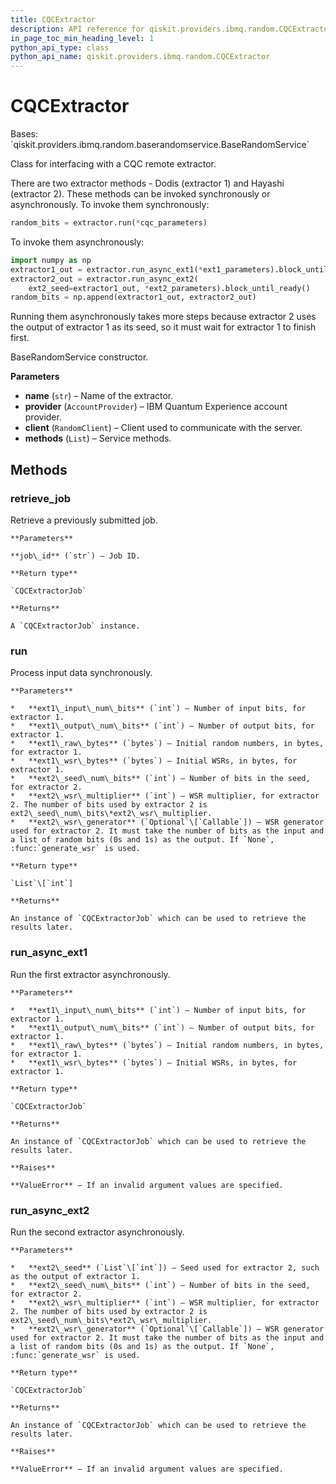 ```yaml
---
title: CQCExtractor
description: API reference for qiskit.providers.ibmq.random.CQCExtractor
in_page_toc_min_heading_level: 1
python_api_type: class
python_api_name: qiskit.providers.ibmq.random.CQCExtractor
---
```


# CQCExtractor

<Class id="qiskit.providers.ibmq.random.CQCExtractor" isDedicatedPage={true} github="https://github.com/qiskit/qiskit-ibmq-provider/tree/stable/0.16/qiskit/providers/ibmq/random/cqcextractor.py" signature="CQCExtractor(name, provider, client, methods)">
  Bases: `qiskit.providers.ibmq.random.baserandomservice.BaseRandomService`

  Class for interfacing with a CQC remote extractor.

  There are two extractor methods - Dodis (extractor 1) and Hayashi (extractor 2). These methods can be invoked synchronously or asynchronously. To invoke them synchronously:

  ```python
  random_bits = extractor.run(*cqc_parameters)
  ```

  To invoke them asynchronously:

  ```python
  import numpy as np
  extractor1_out = extractor.run_async_ext1(*ext1_parameters).block_until_ready()
  extractor2_out = extractor.run_async_ext2(
      ext2_seed=extractor1_out, *ext2_parameters).block_until_ready()
  random_bits = np.append(extractor1_out, extractor2_out)
  ```

  Running them asynchronously takes more steps because extractor 2 uses the output of extractor 1 as its seed, so it must wait for extractor 1 to finish first.

  BaseRandomService constructor.

  **Parameters**

  *   **name** (`str`) – Name of the extractor.
  *   **provider** (`AccountProvider`) – IBM Quantum Experience account provider.
  *   **client** (`RandomClient`) – Client used to communicate with the server.
  *   **methods** (`List`) – Service methods.

  ## Methods

  ### retrieve\_job

  <Function id="qiskit.providers.ibmq.random.CQCExtractor.retrieve_job" signature="CQCExtractor.retrieve_job(job_id)">
    Retrieve a previously submitted job.

    **Parameters**

    **job\_id** (`str`) – Job ID.

    **Return type**

    `CQCExtractorJob`

    **Returns**

    A `CQCExtractorJob` instance.
  </Function>

  ### run

  <Function id="qiskit.providers.ibmq.random.CQCExtractor.run" signature="CQCExtractor.run(ext1_input_num_bits, ext1_output_num_bits, ext1_raw_bytes, ext1_wsr_bytes, ext2_seed_num_bits, ext2_wsr_multiplier, ext2_wsr_generator=None)">
    Process input data synchronously.

    **Parameters**

    *   **ext1\_input\_num\_bits** (`int`) – Number of input bits, for extractor 1.
    *   **ext1\_output\_num\_bits** (`int`) – Number of output bits, for extractor 1.
    *   **ext1\_raw\_bytes** (`bytes`) – Initial random numbers, in bytes, for extractor 1.
    *   **ext1\_wsr\_bytes** (`bytes`) – Initial WSRs, in bytes, for extractor 1.
    *   **ext2\_seed\_num\_bits** (`int`) – Number of bits in the seed, for extractor 2.
    *   **ext2\_wsr\_multiplier** (`int`) – WSR multiplier, for extractor 2. The number of bits used by extractor 2 is ext2\_seed\_num\_bits\*ext2\_wsr\_multiplier.
    *   **ext2\_wsr\_generator** (`Optional`\[`Callable`]) – WSR generator used for extractor 2. It must take the number of bits as the input and a list of random bits (0s and 1s) as the output. If `None`, :func:`generate_wsr` is used.

    **Return type**

    `List`\[`int`]

    **Returns**

    An instance of `CQCExtractorJob` which can be used to retrieve the results later.
  </Function>

  ### run\_async\_ext1

  <Function id="qiskit.providers.ibmq.random.CQCExtractor.run_async_ext1" signature="CQCExtractor.run_async_ext1(ext1_input_num_bits, ext1_output_num_bits, ext1_raw_bytes, ext1_wsr_bytes)">
    Run the first extractor asynchronously.

    **Parameters**

    *   **ext1\_input\_num\_bits** (`int`) – Number of input bits, for extractor 1.
    *   **ext1\_output\_num\_bits** (`int`) – Number of output bits, for extractor 1.
    *   **ext1\_raw\_bytes** (`bytes`) – Initial random numbers, in bytes, for extractor 1.
    *   **ext1\_wsr\_bytes** (`bytes`) – Initial WSRs, in bytes, for extractor 1.

    **Return type**

    `CQCExtractorJob`

    **Returns**

    An instance of `CQCExtractorJob` which can be used to retrieve the results later.

    **Raises**

    **ValueError** – If an invalid argument values are specified.
  </Function>

  ### run\_async\_ext2

  <Function id="qiskit.providers.ibmq.random.CQCExtractor.run_async_ext2" signature="CQCExtractor.run_async_ext2(ext2_seed, ext2_seed_num_bits, ext2_wsr_multiplier, ext2_wsr_generator=None)">
    Run the second extractor asynchronously.

    **Parameters**

    *   **ext2\_seed** (`List`\[`int`]) – Seed used for extractor 2, such as the output of extractor 1.
    *   **ext2\_seed\_num\_bits** (`int`) – Number of bits in the seed, for extractor 2.
    *   **ext2\_wsr\_multiplier** (`int`) – WSR multiplier, for extractor 2. The number of bits used by extractor 2 is ext2\_seed\_num\_bits\*ext2\_wsr\_multiplier.
    *   **ext2\_wsr\_generator** (`Optional`\[`Callable`]) – WSR generator used for extractor 2. It must take the number of bits as the input and a list of random bits (0s and 1s) as the output. If `None`, :func:`generate_wsr` is used.

    **Return type**

    `CQCExtractorJob`

    **Returns**

    An instance of `CQCExtractorJob` which can be used to retrieve the results later.

    **Raises**

    **ValueError** – If an invalid argument values are specified.
  </Function>
</Class>

